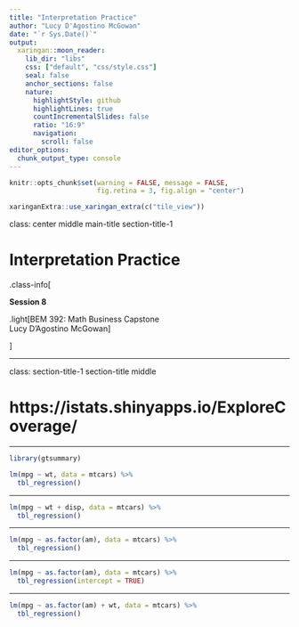 ```yaml
---
title: "Interpretation Practice"
author: "Lucy D'Agostino McGowan"
date: "`r Sys.Date()`"
output:
  xaringan::moon_reader:
    lib_dir: "libs"
    css: ["default", "css/style.css"]
    seal: false
    anchor_sections: false
    nature:
      highlightStyle: github
      highlightLines: true
      countIncrementalSlides: false
      ratio: "16:9"
      navigation:
        scroll: false
editor_options: 
  chunk_output_type: console
---
```


```r
knitr::opts_chunk$set(warning = FALSE, message = FALSE, 
                      fig.retina = 3, fig.align = "center")
```


```r
xaringanExtra::use_xaringan_extra(c("tile_view"))
```

class: center middle main-title section-title-1

# Interpretation Practice

.class-info[

**Session 8**

.light[BEM 392: Math Business Capstone<br>
Lucy D'Agostino McGowan
]

]

---

class: section-title-1 section-title middle

# https://istats.shinyapps.io/ExploreCoverage/

---

```r
library(gtsummary)
```


```r
lm(mpg ~ wt, data = mtcars) %>%
  tbl_regression()
```

---



```r
lm(mpg ~ wt + disp, data = mtcars) %>%
  tbl_regression()
```

---



```r
lm(mpg ~ as.factor(am), data = mtcars) %>%
  tbl_regression()
```
---



```r
lm(mpg ~ as.factor(am), data = mtcars) %>%
  tbl_regression(intercept = TRUE)
```

---


```r
lm(mpg ~ as.factor(am) + wt, data = mtcars) %>%
  tbl_regression()
```
